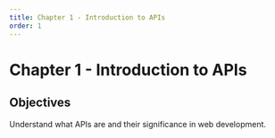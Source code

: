 ```yaml
---
title: Chapter 1 - Introduction to APIs
order: 1
---
```


# Chapter 1 - Introduction to APIs
## Objectives
Understand what APIs are and their significance in web development.